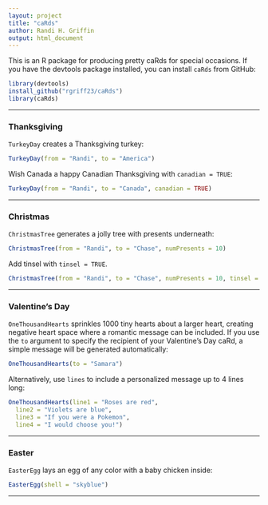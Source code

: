 ```yaml
---
layout: project
title: "caRds"
author: Randi H. Griffin
output: html_document
---
```


This is an R package for producing pretty caRds for special occasions. If you have the devtools package installed, you can install `caRds` from GitHub:

```r
library(devtools)
install_github("rgriff23/caRds")
library(caRds)
```
___

### Thanksgiving

`TurkeyDay` creates a Thanksgiving turkey:

```r
TurkeyDay(from = "Randi", to = "America")
```

Wish Canada a happy Canadian Thanksgiving with `canadian = TRUE`:

```r
TurkeyDay(from = "Randi", to = "Canada", canadian = TRUE)
```


___

### Christmas

`ChristmasTree` generates a jolly tree with presents underneath:

```r
ChristmasTree(from = "Randi", to = "Chase", numPresents = 10)
```


Add tinsel with `tinsel = TRUE`. 

```r
ChristmasTree(from = "Randi", to = "Chase", numPresents = 10, tinsel = TRUE)
```


___

### Valentine's Day

`OneThousandHearts` sprinkles 1000 tiny hearts about a larger heart, creating negative heart space where a romantic message can be included. If you use the `to` argument to specify the recipient of your Valentine's Day caRd, a simple message will be generated automatically:

```r
OneThousandHearts(to = "Samara")
```


Alternatively, use `lines` to include a personalized message up to 4 lines long:

```r
OneThousandHearts(line1 = "Roses are red", 
  line2 = "Violets are blue", 
  line3 = "If you were a Pokemon", 
  line4 = "I would choose you!")
```

___

### Easter

`EasterEgg` lays an egg of any color with a baby chicken inside:

```r
EasterEgg(shell = "skyblue")
```

___